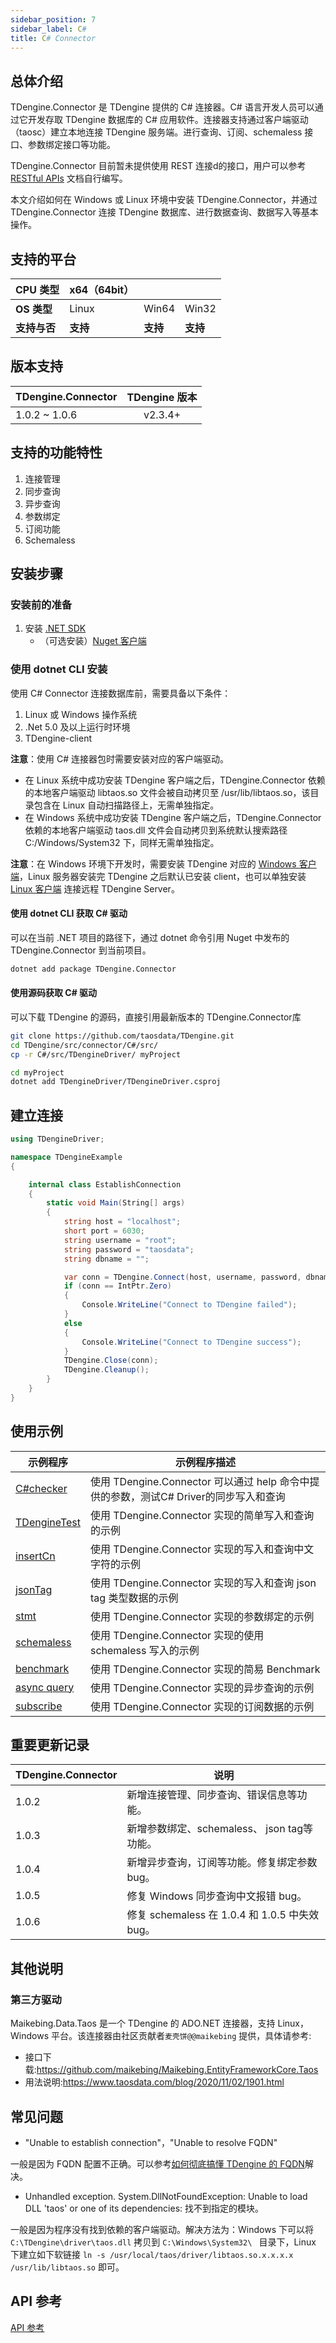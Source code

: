 ```yaml
---
sidebar_position: 7
sidebar_label: C#
title: C# Connector
---
```



## 总体介绍

TDengine.Connector 是 TDengine 提供的 C# 连接器。C# 语言开发人员可以通过它开发存取 TDengine 数据库的 C# 应用软件。连接器支持通过客户端驱动（taosc）建立本地连接 TDengine 服务端。进行查询、订阅、schemaless 接口、参数绑定接口等功能。

TDengine.Connector 目前暂未提供使用 REST 连接d的接口，用户可以参考 [RESTful APIs](https://docs.taosdata.com//reference/restful-api/) 文档自行编写。

本文介绍如何在 Windows 或 Linux 环境中安装 TDengine.Connector，并通过 TDengine.Connector 连接 TDengine 数据库、进行数据查询、数据写入等基本操作。

## 支持的平台

| **CPU 类型** | x64（64bit） |          |          |
| ------------ | ------------ | -------- | -------- |
| **OS 类型**  | Linux        | Win64    | Win32    |
| **支持与否** | **支持**     | **支持** | **支持** |

## 版本支持

| TDengine.Connector |             TDengine 版本             |
|--------------------|:-------------------------------------:|
| 1.0.2 ~ 1.0.6      | v2.3.4+ |

## 支持的功能特性

1. 连接管理
2. 同步查询
3. 异步查询
4. 参数绑定
5. 订阅功能
6. Schemaless

## 安装步骤

### 安装前的准备

1. 安装 [.NET SDK](https://dotnet.microsoft.com/download)
   - （可选安装）[Nuget 客户端](https://docs.microsoft.com/en-us/nuget/install-nuget-client-tools)
<Preparition />


### 使用 dotnet CLI 安装

使用 C# Connector 连接数据库前，需要具备以下条件：

1. Linux 或 Windows 操作系统
2. .Net 5.0 及以上运行时环境
3. TDengine-client

**注意**：使用 C# 连接器包时需要安装对应的客户端驱动。

- 在 Linux 系统中成功安装 TDengine 客户端之后，TDengine.Connector 依赖的本地客户端驱动 libtaos.so 文件会被自动拷贝至 /usr/lib/libtaos.so，该目录包含在 Linux 自动扫描路径上，无需单独指定。
- 在 Windows 系统中成功安装 TDengine 客户端之后，TDengine.Connector 依赖的本地客户端驱动 taos.dll 文件会自动拷贝到系统默认搜索路径 C:/Windows/System32 下，同样无需单独指定。

**注意**：在 Windows 环境下开发时，需要安装 TDengine 对应的 [Windows 客户端](https://www.taosdata.com/cn/all-downloads/#TDengine-Windows-Client)，Linux 服务器安装完 TDengine 之后默认已安装 client，也可以单独安装 [Linux 客户端](/get-started/) 连接远程 TDengine Server。

#### 使用 dotnet CLI 获取 C# 驱动

可以在当前 .NET 项目的路径下，通过 dotnet 命令引用 Nuget 中发布的 TDengine.Connector 到当前项目。

``` bash
dotnet add package TDengine.Connector
```

#### 使用源码获取 C# 驱动

可以下载 TDengine 的源码，直接引用最新版本的 TDengine.Connector库

```bash
git clone https://github.com/taosdata/TDengine.git
cd TDengine/src/connector/C#/src/
cp -r C#/src/TDengineDriver/ myProject

cd myProject
dotnet add TDengineDriver/TDengineDriver.csproj
```

## 建立连接

``` C#
using TDengineDriver;

namespace TDengineExample
{

    internal class EstablishConnection
    {
        static void Main(String[] args)
        {
            string host = "localhost";
            short port = 6030;
            string username = "root";
            string password = "taosdata";
            string dbname = "";

            var conn = TDengine.Connect(host, username, password, dbname, port);
            if (conn == IntPtr.Zero)
            {
                Console.WriteLine("Connect to TDengine failed");
            }
            else
            {
                Console.WriteLine("Connect to TDengine success");
            }
            TDengine.Close(conn);
            TDengine.Cleanup();
        }
    }
}

```

## 使用示例

|示例程序                                                                                                               | 示例程序描述                                       |
|--------------------------------------------------------------------------------------------------------------------|--------------------------------------------|
| [C#checker](https://github.com/taosdata/TDengine/tree/develop/examples/C%23/C%23checker)                           | 使用 TDengine.Connector 可以通过 help 命令中提供的参数，测试C# Driver的同步写入和查询    |
| [TDengineTest](https://github.com/taosdata/TDengine/tree/develop/examples/C%23/TDengineTest)                       | 使用 TDengine.Connector 实现的简单写入和查询的示例 |
| [insertCn](https://github.com/taosdata/TDengine/tree/develop/examples/C%23/insertCn)                               | 使用 TDengine.Connector 实现的写入和查询中文字符的示例    |
| [jsonTag](https://github.com/taosdata/TDengine/tree/develop/examples/C%23/jsonTag)                                 | 使用 TDengine.Connector 实现的写入和查询 json tag 类型数据的示例 |
| [stmt](https://github.com/taosdata/TDengine/tree/develop/examples/C%23/stmt)                                       | 使用 TDengine.Connector 实现的参数绑定的示例 |
| [schemaless](https://github.com/taosdata/TDengine/tree/develop/examples/C%23/schemaless)                           | 使用 TDengine.Connector 实现的使用 schemaless 写入的示例 |
| [benchmark](https://github.com/taosdata/TDengine/tree/develop/examples/C%23/taosdemo)                              | 使用 TDengine.Connector 实现的简易 Benchmark |
| [async   query](https://github.com/taosdata/TDengine/blob/develop/src/connector/C%23/examples/QueryAsyncSample.cs) | 使用 TDengine.Connector 实现的异步查询的示例 |
| [subscribe](https://github.com/taosdata/TDengine/blob/develop/src/connector/C%23/examples/SubscribeSample.cs)      | 使用 TDengine.Connector 实现的订阅数据的示例 |

## 重要更新记录

| TDengine.Connector | 说明                           |
|--------------------|--------------------------------|
|        1.0.2       | 新增连接管理、同步查询、错误信息等功能。   |
|        1.0.3       | 新增参数绑定、schemaless、 json tag等功能。 |
|        1.0.4       | 新增异步查询，订阅等功能。修复绑定参数 bug。    |
|        1.0.5       | 修复 Windows 同步查询中文报错 bug。   |
|        1.0.6       | 修复 schemaless 在 1.0.4 和 1.0.5 中失效 bug。 |

## 其他说明

### 第三方驱动

Maikebing.Data.Taos 是一个 TDengine 的 ADO.NET 连接器，支持 Linux，Windows 平台。该连接器由社区贡献者`麦壳饼@@maikebing` 提供，具体请参考:

* 接口下载:<https://github.com/maikebing/Maikebing.EntityFrameworkCore.Taos>
* 用法说明:<https://www.taosdata.com/blog/2020/11/02/1901.html>

## 常见问题

* "Unable to establish connection"，"Unable to resolve FQDN"

一般是因为 FQDN 配置不正确。可以参考[如何彻底搞懂 TDengine 的 FQDN](https://www.taosdata.com/blog/2021/07/29/2741.html)解决。

* Unhandled exception. System.DllNotFoundException: Unable to load DLL 'taos' or one of its dependencies: 找不到指定的模块。

一般是因为程序没有找到依赖的客户端驱动。解决方法为：Windows 下可以将 `C:\TDengine\driver\taos.dll` 拷贝到 `C:\Windows\System32\ ` 目录下，Linux 下建立如下软链接 `ln -s /usr/local/taos/driver/libtaos.so.x.x.x.x /usr/lib/libtaos.so` 即可。
  
## API 参考
[API 参考](https://docs.taosdata.com/api/connector-csharp/html/860d2ac1-dd52-39c9-e460-0829c4e5a40b.htm)

